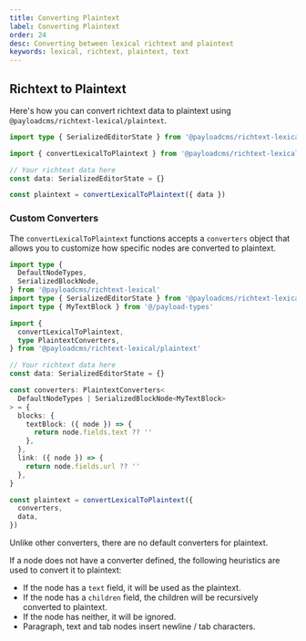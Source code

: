 ```yaml
---
title: Converting Plaintext
label: Converting Plaintext
order: 24
desc: Converting between lexical richtext and plaintext
keywords: lexical, richtext, plaintext, text
---
```


## Richtext to Plaintext

Here's how you can convert richtext data to plaintext using `@payloadcms/richtext-lexical/plaintext`.

```ts
import type { SerializedEditorState } from '@payloadcms/richtext-lexical/lexical'

import { convertLexicalToPlaintext } from '@payloadcms/richtext-lexical/plaintext'

// Your richtext data here
const data: SerializedEditorState = {}

const plaintext = convertLexicalToPlaintext({ data })
```

### Custom Converters

The `convertLexicalToPlaintext` functions accepts a `converters` object that allows you to customize how specific nodes are converted to plaintext.

```ts
import type {
  DefaultNodeTypes,
  SerializedBlockNode,
} from '@payloadcms/richtext-lexical'
import type { SerializedEditorState } from '@payloadcms/richtext-lexical/lexical'
import type { MyTextBlock } from '@/payload-types'

import {
  convertLexicalToPlaintext,
  type PlaintextConverters,
} from '@payloadcms/richtext-lexical/plaintext'

// Your richtext data here
const data: SerializedEditorState = {}

const converters: PlaintextConverters<
  DefaultNodeTypes | SerializedBlockNode<MyTextBlock>
> = {
  blocks: {
    textBlock: ({ node }) => {
      return node.fields.text ?? ''
    },
  },
  link: ({ node }) => {
    return node.fields.url ?? ''
  },
}

const plaintext = convertLexicalToPlaintext({
  converters,
  data,
})
```

Unlike other converters, there are no default converters for plaintext.

If a node does not have a converter defined, the following heuristics are used to convert it to plaintext:

- If the node has a `text` field, it will be used as the plaintext.
- If the node has a `children` field, the children will be recursively converted to plaintext.
- If the node has neither, it will be ignored.
- Paragraph, text and tab nodes insert newline / tab characters.
